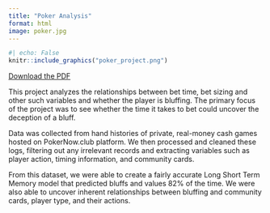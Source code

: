 ```yaml
---
title: "Poker Analysis"
format: html
image: poker.jpg
---
```


```r
#| echo: False
knitr::include_graphics("poker_project.png")
```

[Download the PDF](annotated-poker_bluff_prediction.pdf)

This project analyzes the relationships between bet time, bet sizing and other such variables and whether the player is bluffing. The primary focus of the project was to see whether the time it takes to bet could uncover the deception of a bluff.

Data was collected from hand histories of private, real-money cash games hosted on PokerNow.club platform. We then processed and cleaned these logs, filtering out any irrelevant records and extracting variables such as player action, timing information, and community cards.

From this dataset, we were able to create a fairly accurate Long Short Term Memory model that predicted bluffs and values 82% of the time. We were also able to uncover inherent relationships between bluffing and community cards, player type, and their actions.
